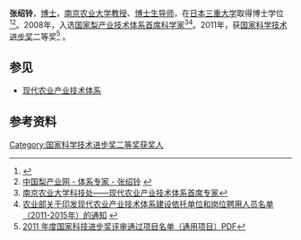 '''张绍铃'''{{BD|1961年|12月15日|catIdx=Zhang,张}}，[[博士|博士]]，[[南京农业大学|南京农业大学]][[教授|教授]]、[[博士生导师|博士生导师]]，在[[日本|日本]][[三重大学|三重大学]]取得博士学位<ref name="zsl_yyxy">{{Cite web |url=http://yyxy.njau.edu.cn:8010/viewteacher.asp?id=14 |title=南京农业大学园艺学院果树学——张绍铃 |access-date=2012-03-19 |archive-date=2012-11-29 |archive-url=https://web.archive.org/web/20121129120027/http://yyxy.njau.edu.cn:8010/viewteacher.asp?id=14 |dead-url=yes }}</ref><ref name="zsl_lcyw">[http://www.pearfruit.net/tixi/view.asp?id=312 中国梨产业网 - 体系专家 - 张绍铃] {{Wayback|url=http://www.pearfruit.net/tixi/view.asp?id=312 |date=20160305021226 }}</ref>。2008年，入选[[国家梨产业技术体系|国家梨产业技术体系]][[首席科学家|首席科学家]]<ref name="zsl_njau">[http://sci.njau.edu.cn/plus/list.php?tid=54 南京农业大学科技处——现代农业产业技术体系首席专家]{{dead link|date=2018年2月 |bot=InternetArchiveBot |fix-attempted=yes }}</ref><ref name="2011_nyb">[http://www.stee.agri.gov.cn/cyjs/t20110313_840899.htm 农业部关于印发现代农业产业技术体系建设依托单位和岗位聘用人员名单（2011-2015年）的通知] {{webarchive|url=https://web.archive.org/web/20120626014749/http://www.stee.agri.gov.cn/cyjs/t20110313_840899.htm |date=2012-06-26 }}</ref>。2011年，获[[国家科学技术进步奖|国家科学技术进步奖]]二等奖<ref>[http://www.nosta.gov.cn/upload/2011psgb3.pdf 2011 年度国家科技进步奖评审通过项目名单（通用项目）PDF]</ref> 。

==参见==
*[[现代农业产业技术体系|现代农业产业技术体系]]

==参考资料==
{{reflist | 1}}
{{China-academic-bio-stub}}

[[Category:国家科学技术进步奖二等奖获奖人|Category:国家科学技术进步奖二等奖获奖人]]